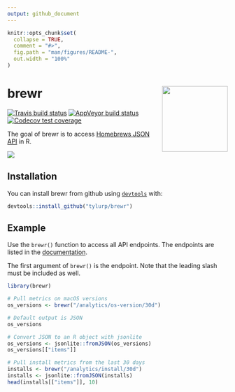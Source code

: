 ```yaml
---
output: github_document
---
```


<!-- README.md is generated from README.Rmd. Please edit that file -->

```r
knitr::opts_chunk$set(
  collapse = TRUE,
  comment = "#>",
  fig.path = "man/figures/README-",
  out.width = "100%"
)
```
# brewr <img src="man/figures/logo.png" align="right" height=150/>
[![Travis build status](https://travis-ci.org/tyluRp/brewr.svg?branch=master)](https://travis-ci.org/tyluRp/brewr)
[![AppVeyor build status](https://ci.appveyor.com/api/projects/status/github/tyluRp/brewr?branch=master&svg=true)](https://ci.appveyor.com/project/tyluRp/brewr)
[![Codecov test coverage](https://codecov.io/gh/tyluRp/brewr/branch/master/graph/badge.svg)](https://codecov.io/gh/tyluRp/brewr?branch=master)

The goal of brewr is to access [Homebrews JSON API](https://formulae.brew.sh/docs/api/) in R.

<img src="man/figures/plot_example.png" align="center"/>

## Installation

You can install brewr from github using [`devtools`](https://github.com/r-lib/devtools) with:

``` r
devtools::install_github("tylurp/brewr")
```

## Example

Use the `brewr()` function to access all API endpoints. The endpoints are listed in the [documentation](https://formulae.brew.sh/docs/api/).

The first argument of `brewr()` is the endpoint. Note that the leading slash must be included as well.

```r
library(brewr)

# Pull metrics on macOS versions
os_versions <- brewr("/analytics/os-version/30d")

# Default output is JSON
os_versions

# Convert JSON to an R object with jsonlite
os_versions <- jsonlite::fromJSON(os_versions)
os_versions[["items"]]

# Pull install metrics from the last 30 days
installs <- brewr("/analytics/install/30d")
installs <- jsonlite::fromJSON(installs)
head(installs[["items"]], 10)
```
